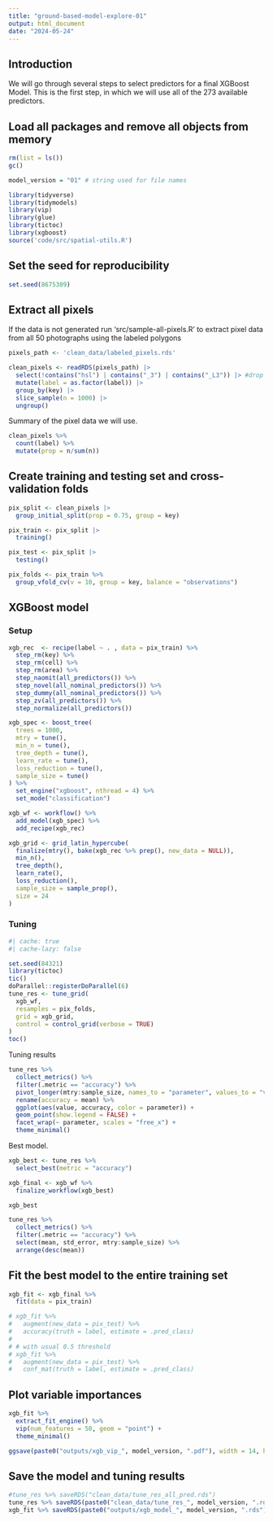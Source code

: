 ```yaml
---
title: "ground-based-model-explore-01"
output: html_document
date: "2024-05-24"
---
```


## Introduction

We will go through several steps to select predictors for a final XGBoost Model. This is the first step, in which we will use all of the 273 available predictors.

## Load all packages and remove all objects from memory

```r
rm(list = ls())
gc()
```

```r
model_version = "01" # string used for file names
```

```r
library(tidyverse)
library(tidymodels)
library(vip)
library(glue)
library(tictoc)
library(xgboost)
source('code/src/spatial-utils.R')
```

## Set the seed for reproducibility

```r
set.seed(8675309)
```

## Extract all pixels

If the data is not generated run 'src/sample-all-pixels.R' to extract pixel data from all 50 photographs using the labeled polygons

```r
pixels_path <- 'clean_data/labeled_pixels.rds'

clean_pixels <- readRDS(pixels_path) |>
  select(!contains("hsl") | contains("_3") | contains("_L3")) |> #drop reduntant hs values
  mutate(label = as.factor(label)) |>
  group_by(key) |>
  slice_sample(n = 1000) |>
  ungroup()
```

Summary of the pixel data we will use.

```r
clean_pixels %>% 
  count(label) %>% 
  mutate(prop = n/sum(n))
```


## Create training and testing set and cross-validation folds

```r
pix_split <- clean_pixels |>
  group_initial_split(prop = 0.75, group = key)

pix_train <- pix_split |>
  training()

pix_test <- pix_split |>
  testing()
```

```r
pix_folds <- pix_train %>%
  group_vfold_cv(v = 10, group = key, balance = "observations")
```

## XGBoost model

### Setup

```r
xgb_rec  <- recipe(label ~ . , data = pix_train) %>%
  step_rm(key) %>%
  step_rm(cell) %>%
  step_rm(area) %>%
  step_naomit(all_predictors()) %>%
  step_novel(all_nominal_predictors()) %>%
  step_dummy(all_nominal_predictors()) %>%
  step_zv(all_predictors()) %>%
  step_normalize(all_predictors())
```

```r
xgb_spec <- boost_tree(
  trees = 1000,
  mtry = tune(),
  min_n = tune(),
  tree_depth = tune(),
  learn_rate = tune(),
  loss_reduction = tune(),
  sample_size = tune()
) %>%
  set_engine("xgboost", nthread = 4) %>%
  set_mode("classification")

xgb_wf <- workflow() %>%
  add_model(xgb_spec) %>%
  add_recipe(xgb_rec)

xgb_grid <- grid_latin_hypercube(
  finalize(mtry(), bake(xgb_rec %>% prep(), new_data = NULL)),
  min_n(),
  tree_depth(),
  learn_rate(),
  loss_reduction(),
  sample_size = sample_prop(),
  size = 24
)
```

### Tuning

```r
#| cache: true
#| cache-lazy: false

set.seed(84321)
library(tictoc)
tic()
doParallel::registerDoParallel(6)
tune_res <- tune_grid(
  xgb_wf,
  resamples = pix_folds,
  grid = xgb_grid,
  control = control_grid(verbose = TRUE)
)
toc()
```

Tuning results

```r
tune_res %>%
  collect_metrics() %>%
  filter(.metric == "accuracy") %>%
  pivot_longer(mtry:sample_size, names_to = "parameter", values_to = "value") %>%
  rename(accuracy = mean) %>%
  ggplot(aes(value, accuracy, color = parameter)) +
  geom_point(show.legend = FALSE) +
  facet_wrap(~ parameter, scales = "free_x") +
  theme_minimal()
```

Best model.

```r
xgb_best <- tune_res %>%
  select_best(metric = "accuracy")

xgb_final <- xgb_wf %>%
  finalize_workflow(xgb_best)

xgb_best

tune_res %>%
  collect_metrics() %>%
  filter(.metric == "accuracy") %>%
  select(mean, std_error, mtry:sample_size) %>%
  arrange(desc(mean))
```

## Fit the best model to the entire training set

```r
xgb_fit <- xgb_final %>%
  fit(data = pix_train)

# xgb_fit %>%
#   augment(new_data = pix_test) %>%
#   accuracy(truth = label, estimate = .pred_class)
# 
# # with usual 0.5 threshold
# xgb_fit %>%
#   augment(new_data = pix_test) %>%
#   conf_mat(truth = label, estimate = .pred_class)
```

## Plot variable importances

```r
xgb_fit %>%
  extract_fit_engine() %>%
  vip(num_features = 50, geom = "point") +
  theme_minimal()

ggsave(paste0("outputs/xgb_vip_", model_version, ".pdf"), width = 14, height = 22)
```

## Save the model and tuning results

```r
#tune_res %>% saveRDS("clean_data/tune_res_all_pred.rds")
tune_res %>% saveRDS(paste0("clean_data/tune_res_", model_version, ".rds"))
xgb_fit %>% saveRDS(paste0("outputs/xgb_model_", model_version, ".rds"))
```